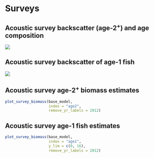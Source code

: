 # Surveys
## Acoustic survey backscatter (age-2$^+$) and age composition
![](../../../doc/image-files/hake_survey_1995-21_NASCTimeSeries_BiomassAtAgeHistograms_grayblue)

## Acoustic survey backscatter of age-1 fish
![](../../../doc/image-files/age1hake_03-21_sA_squareroot_bin_narrow-panel_grayblue)

## Acoustic survey age-2$^+$ biomass estimates
```r

plot_survey_biomass(base_model,
                    index = "age2",
                    remove_yr_labels = 2012)
```

## Acoustic survey age-1 fish estimates
```r

plot_survey_biomass(base_model,
                    index = "age1",
                    y_lim = c(0, 16),
                    remove_yr_labels = 2012)
```

